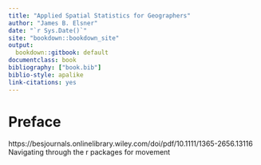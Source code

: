 ```yaml
---
title: "Applied Spatial Statistics for Geographers"
author: "James B. Elsner"
date: "`r Sys.Date()`"
site: "bookdown::bookdown_site"
output:
  bookdown::gitbook: default
documentclass: book
bibliography: ["book.bib"]
biblio-style: apalike
link-citations: yes
---
```


# Preface {-}

https://besjournals.onlinelibrary.wiley.com/doi/pdf/10.1111/1365-2656.13116 Navigating through the r packages for movement